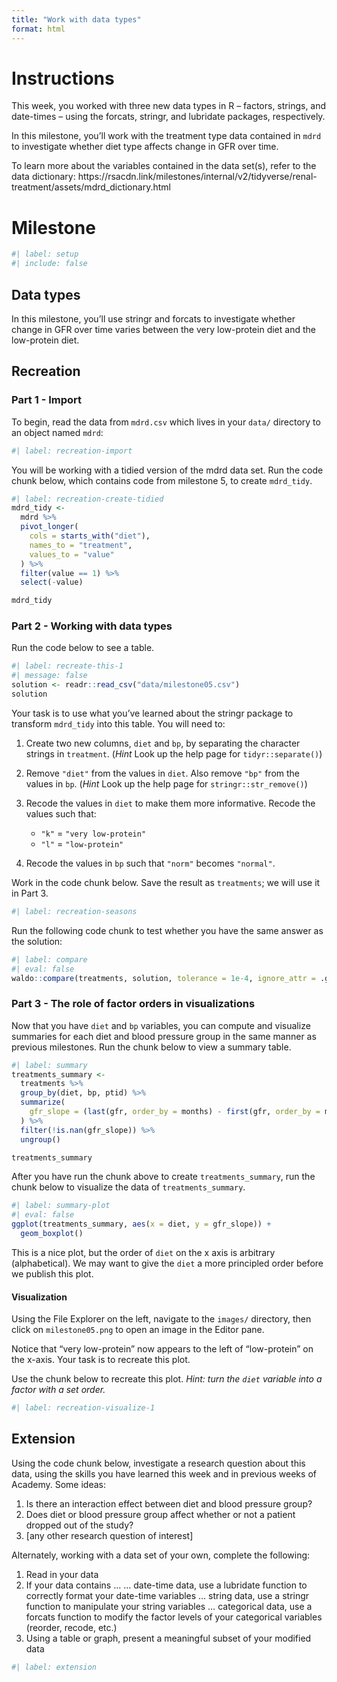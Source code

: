 ```yaml
---
title: "Work with data types"
format: html
---
```


# Instructions

This week, you worked with three new data types in R -- factors, strings, and date-times -- using the forcats, stringr, and lubridate packages, respectively.

In this milestone, you'll work with the treatment type data contained in `mdrd` to investigate whether diet type affects change in GFR over time. 

To learn more about the variables contained in the data set(s), refer to the data dictionary: https://rsacdn.link/milestones/internal/v2/tidyverse/renal-treatment/assets/mdrd_dictionary.html

# Milestone

```r
#| label: setup
#| include: false
```

## Data types

In this milestone, you'll use stringr and forcats to investigate whether change in GFR over time varies between the very low-protein diet and the low-protein diet. 

## Recreation

### Part 1 - Import

To begin, read the data from `mdrd.csv` which lives in your `data/` directory to an object named `mdrd`:

```r
#| label: recreation-import

```

You will be working with a tidied version of the mdrd data set. Run the code chunk below, which contains code from milestone 5, to create `mdrd_tidy`. 

```r
#| label: recreation-create-tidied
mdrd_tidy <- 
  mdrd %>%
  pivot_longer(
    cols = starts_with("diet"),
    names_to = "treatment",
    values_to = "value"
  ) %>%
  filter(value == 1) %>%
  select(-value)

mdrd_tidy
```

### Part 2 - Working with data types

Run the code below to see a table.

```r
#| label: recreate-this-1
#| message: false
solution <- readr::read_csv("data/milestone05.csv")
solution
```

Your task is to use what you've learned about the stringr package to transform `mdrd_tidy` into this table. You will need to:

1. Create two new columns, `diet` and `bp`, by separating the character strings in `treatment`. (*Hint* Look up the help page for `tidyr::separate()`)

2. Remove `"diet"` from the values in `diet`. Also remove `"bp"` from the values in `bp`. (*Hint* Look up the help page for `stringr::str_remove()`)

3. Recode the values in `diet` to make them more informative. Recode the values such that:

    + `"k"` = `"very low-protein"`
    + `"l"` = `"low-protein"`

4. Recode the values in `bp` such that `"norm"` becomes `"normal"`.

Work in the code chunk below. Save the result as `treatments`; we will use it in Part 3.

```r
#| label: recreation-seasons

```

Run the following code chunk to test whether you have the same answer as the solution:

```r
#| label: compare
#| eval: false
waldo::compare(treatments, solution, tolerance = 1e-4, ignore_attr = .groups)
```

### Part 3 - The role of factor orders in visualizations

Now that you have `diet` and `bp` variables, you can compute and visualize summaries for each diet and blood pressure group in the same manner as previous milestones. Run the chunk below to view a summary table.

```r
#| label: summary
treatments_summary <- 
  treatments %>%
  group_by(diet, bp, ptid) %>%
  summarize(
    gfr_slope = (last(gfr, order_by = months) - first(gfr, order_by = months)) / max(months)
  ) %>%
  filter(!is.nan(gfr_slope)) %>% 
  ungroup()

treatments_summary
```

After you have run the chunk above to create `treatments_summary`, run the chunk below to visualize the data of `treatments_summary`.

```r
#| label: summary-plot
#| eval: false
ggplot(treatments_summary, aes(x = diet, y = gfr_slope)) +
  geom_boxplot()
```

This is a nice plot, but the order of `diet` on the x axis is arbitrary (alphabetical). We may want to give the `diet` a more principled order before we publish this plot.

#### Visualization

Using the File Explorer on the left, navigate to the `images/` directory, then click on `milestone05.png` to open an image in the Editor pane.

Notice that "very low-protein" now appears to the left of "low-protein" on the x-axis. Your task is to recreate this plot.

Use the chunk below to recreate this plot. *Hint: turn the `diet` variable into a factor with a set order.*

```r
#| label: recreation-visualize-1

```

## Extension

Using the code chunk below, investigate a research question about this data, using the skills you have learned this week and in previous weeks of Academy. Some ideas:

1. Is there an interaction effect between diet and blood pressure group?
2. Does diet or blood pressure group affect whether or not a patient dropped out of the study?
3. [any other research question of interest]


Alternately, working with a data set of your own, complete the following:

1. Read in your data
2. If your data contains ...
  ... date-time data, use a lubridate function to correctly format your date-time variables
  ... string data, use a stringr function to manipulate your string variables
  ... categorical data, use a forcats function to modify the factor levels of your categorical variables (reorder, recode, etc.)
3. Using a table or graph, present a meaningful subset of your modified data


```r
#| label: extension

```

